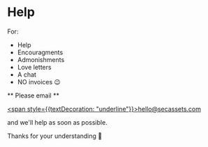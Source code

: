 
<Layout>
<MdxLayout>

<Emoji emoji="🆘" />

# Help

For:

- Help
- Encouragments
- Admonishments
- Love letters
- A chat
- NO invoices 😉

** Please email **

[<span style={{textDecoration: "underline"}}>hello@secassets.com</span>](mailto:hello@secassets.com)

and we'll help as soon as possible.

Thanks for your understanding 🙂

</MdxLayout>
</Layout>
